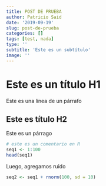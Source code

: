 ```yaml
---
title: POST DE PRUEBA
author: Patricio Said
date: '2019-09-19'
slug: post-de-prueba
categories: []
tags: [test, nada]
type: ''
subtitle: 'Este es un subtítulo'
image: ''
---
```

<!--more-->

# Este es un título H1

Este es una línea de un párrafo

## Este es título H2

Este es un párrago

```r
# este es un comentario en R
seq1 <- 1:100
head(seq1)
```

Luego, agregamos ruido

```r
seq2 <- seq1 + rnorm(100, sd = 10)
```

